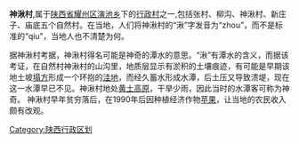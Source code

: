 {{unreferenced|time=2015-04-28T07:02:37+00:00}}

'''神湫村''',属于[[陕西省|陕西省]][[耀州区|耀州区]][[演池乡|演池乡]]下的[[行政村|行政村]]之一,包括张村、柳沟、神湫村、新庄子、庙底五个自然村。在当地，人们将神湫村的“湫”字发音为“zhou”，而不是标准的“qiu”，当地人也不清楚为何。

据神湫村{{who|一名姓周的林业员}}考据，神湫村得名可能是神奇的潭水的意思。“湫”有潭水的含义，而据该{{who|周姓林业员}}考证，在自然村神湫村的山沟里，地质层显示有淤积的土壤痕迹，有可能是早期该地土坡[[塌方|塌方]]形成一个环抱的[[洼地|洼地]]，而经久蓄水形成水潭，后土压又导致溃堤，现在这一水潭早已不见。神湫村地处[[黄土高原|黄土高原]]，干旱少雨，因此当时的水潭客可称为神奇。
神湫村早年贫穷落后，在1990年后因种植经济作物[[苹果|苹果]]，让当地的农民收入颇有改观。

[[Category:陕西行政区划|Category:陕西行政区划]]